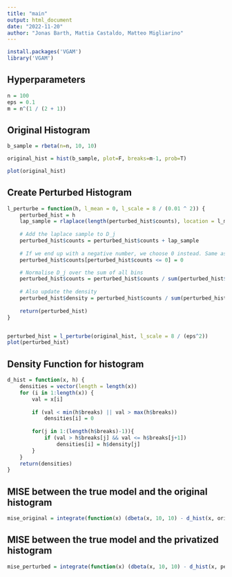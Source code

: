 ```yaml
---
title: "main"
output: html_document
date: "2022-11-20"
author: "Jonas Barth, Mattia Castaldo, Matteo Migliarino"
---
```


```r
install.packages('VGAM')
library('VGAM')
```
## Hyperparameters
```r
n = 100
eps = 0.1
m = n^(1 / (2 + 1))
```



## Original Histogram
```r
b_sample = rbeta(n=n, 10, 10)

original_hist = hist(b_sample, plot=F, breaks=m-1, prob=T)

plot(original_hist)
```


## Create Perturbed Histogram
```r

l_perturbe = function(h, l_mean = 0, l_scale = 8 / (0.01 ^ 2)) {
    perturbed_hist = h
    lap_sample = rlaplace(length(perturbed_hist$counts), location = l_mean, scale = l_scale)
    
    # Add the laplace sample to D_j
    perturbed_hist$counts = perturbed_hist$counts + lap_sample
    
    # If we end up with a negative number, we choose 0 instead. Same as max(0, D_j)
    perturbed_hist$counts[perturbed_hist$counts <= 0] = 0

    # Normalise D_j over the sum of all bins
    perturbed_hist$counts = perturbed_hist$counts / sum(perturbed_hist$counts)
    
    # Also update the density
    perturbed_hist$density = perturbed_hist$counts / sum(perturbed_hist$counts)
    
    return(perturbed_hist)
}


perturbed_hist = l_perturbe(original_hist, l_scale = 8 / (eps^2))
plot(perturbed_hist)
```

## Density Function for histogram
```r
d_hist = function(x, h) {
    densities = vector(length = length(x))
    for (i in 1:length(x)) {
        val = x[i]
        
        if (val < min(h$breaks) || val > max(h$breaks)) 
            densities[i] = 0
    
        for(j in 1:(length(h$breaks)-1)){
            if (val > h$breaks[j] && val <= h$breaks[j+1])
                densities[i] = h$density[j]
        }
    }
    return(densities)
}
```

## MISE between the true model and the original histogram
```r
mise_original = integrate(function(x) (dbeta(x, 10, 10) - d_hist(x, original_hist))^2, 0, 1)
```

## MISE between the true model and the privatized histogram
```r
mise_perturbed = integrate(function(x) (dbeta(x, 10, 10) - d_hist(x, perturbed_hist))^2, 0, 1)
```


